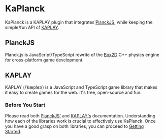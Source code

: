 # KaPlanck

KaPlanck is a KAPLAY plugin that integrates [PlanckJS](https://piqnt.com/planck.js), while keeping the simple/fun API of [KAPLAY](https://kaplayjs.com/).

## PlanckJS

Planck.js is JavaScript/TypeScript rewrite of the [Box2D](https://box2d.org/) C++ physics engine for cross-platform game development.

## KAPLAY

KAPLAY (/ˈkæpleɪ/) is a JavaScript and TypeScript game library that makes it easy to create games for the web. It's free, open-source and fun. 

### Before You Start

Please read both [PlanckJS'](https://piqnt.com/planck.js) and [KAPLAY's](https://kaplayjs.com/) documentation. Understanding how each of the libraries
work is crucial to effectively use KaPlanck. Once you have a good grasp on both libraries, you can proceed to [Getting Started](/getting-started).
